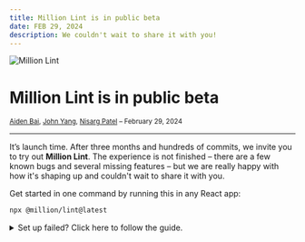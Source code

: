 ```yaml
---
title: Million Lint is in public beta
date: FEB 29, 2024
description: We couldn't wait to share it with you!
---
```



<div className="flex flex-col items-center gap-2 pt-8">

<Image src="/lint/logo.png" alt="Million Lint" height={520} width={1200} />

# Million Lint is in public beta

<small>[Aiden Bai](https://twitter.com/aidenybai), [John Yang](https://twitter.com/fiveseveny), [Nisarg Patel](https://twitter.com/nisargptel) – February 29, 2024</small>

</div>

---

It’s launch time. After three months and hundreds of commits, we invite you to try out **Million Lint**. The experience is not finished – there are a few known bugs and several missing features – but we are really happy with how it's shaping up and couldn't wait to share it with you.

Get started in one command by running this in any React app:

```bash copy
npx @million/lint@latest
```

<details>
  <summary>
    Set up failed? Click here to follow the guide.
  </summary>

<Steps>

### Install NPM package

<Tabs items={['npm', 'pnpm', 'yarn', 'bun']} storageKey="selected-pkg-manager">
  {/* prettier-ignore */}
  <Tab>
  ```bash copy
  npm install @million/lint@latest
  ```
  </Tab>
  {/* prettier-ignore */}
  <Tab>
  ```bash copy
  pnpm install @million/lint@latest
  ```
  </Tab>
  {/* prettier-ignore */}
  <Tab>
  ```bash copy
  yarn add @million/lint@latest
  ```
  </Tab>
  {/* prettier-ignore */}
  <Tab>
  ```bash copy
  bun add @million/lint@latest
  ```
  </Tab>
</Tabs>

### Install VSCode extension

Go to the [VSCode Marketplace](https://marketplace.visualstudio.com/items?itemName=million.million-lint) and install the Million Lint extension.

### Add the compiler to your application

<Tabs items={['Next.js', 'Astro', 'Gatsby', 'Vite','Remix', 'Create React App', 'Webpack', 'Rollup']} storageKey="selected-bundler-compiler">
<Tab>
Million.js is supported within the `/app` ("use client" components only) and `/pages`

```js filename="next.config.mjs"
import MillionCompiler from '@million/lint';

/** @type {import('next').NextConfig} */
const nextConfig = {
  reactStrictMode: true,
};

export default MillionCompiler.next({ 
  rsc: true // if used in the app router mode
})(nextConfig);
```
</Tab>

<Tab>
```js filename="astro.config.mjs"
import { defineConfig } from "astro/config";
import MillionCompiler from "@million/lint";

export default defineConfig({
   vite: {
     plugins: [MillionCompiler.vite()],
   },
});
```
</Tab>

<Tab>
```js filename="gatsby-node.js"
const MillionCompiler = require("@million/lint");

exports.onCreateWebpackConfig = ({ actions }) => {
  actions.setWebpackConfig({
    plugins: [MillionCompiler.webpack()],
  });
};
````
</Tab>

<Tab>
```js filename="vite.config.js"
import MillionCompiler from "@million/lint";
import react from "@vitejs/plugin-react";
import { defineConfig } from "vite";

export default defineConfig({
  plugins: [MillionCompiler.vite(), react()],
});
````
</Tab>

<Tab>
```js filename="vite.config.js"
import { unstable_vitePlugin as remix } from "@remix-run/dev";
import MillionCompiler from "@million/lint";
import { defineConfig } from "vite";

export default defineConfig({
  plugins: [MillionCompiler.vite(), remix()],
});
```
</Tab>

<Tab>
  <Callout type="warning">
    If you are using a [Create React App (CRA)](https://create-react-app.dev/) Setup, you will need to [configure Craco](https://craco.js.org/docs/getting-started/) before proceeding.
  </Callout>

```js filename="craco.config.js"
const MillionCompiler = require('@million/lint');

module.exports = {
  plugins: [MillionCompiler.craco({ legacyHmr: true })],
};
```
</Tab>

<Tab>
```js filename="webpack.config.js"
const MillionCompiler = require("@million/lint");

module.exports = {
  plugins: [MillionCompiler.webpack()],
};
```
</Tab>

<Tab>
```js filename="rollup.config.js"
import MillionCompiler from "@million/lint";

export default {
  plugins: [MillionCompiler.rollup()],
};
```
</Tab>
</Tabs>

### Run your app!

</Steps>

</details>

Let us know if you have any [questions or feedback](https://million.dev/chat)!

## What is Million Lint?

Million Lint is a VSCode extension that keeps your React website fast. We identify slow code and provide suggestions to fix it. It’s like ESLint, but for performance!

Many developers try to use tools like React Devtools to find unnecessary renders. Unfortunately, most lack the knowledge to properly manage the complexity.

See the difference between React Devtools and Million Lint:

<Tabs items={['React Devtools', 'Million Lint']}>

<Tab>
_Feeling lost? Yeah, us too (+99% of all devs)_

![React Profiler Flamegraph](/lint/profiler.jpeg)

</Tab>

<Tab>
_Get profile information within VSCode!_

<div className="pt-4">
<video src="/lint/renders.mp4" controls autoPlay playsInline />
</div>

</Tab>

</Tabs>

Complicated tools means developers give up. Every developer knows this experience: we insert `console.log` everywhere, catch some promising leads, but nothing happens before "time runs out." Eventually, the slow/buggy code never gets fixed, problems pile up on a backlog, and our end users are hurt.

Are there no better ways to surface performance issues?

### You vs. profilers

Existing instrumentation tools (Sentry, Datadog, etc.) show you the “entire universe” of web data. This can include every function call, network request, user interaction, core web vital, screenshot, memory … a dizzying amount of information to process. As such, these tools have interfaces that are overwhelming.

As for React & Chrome Devtools, they are simply unusable if you don't know what you are doing. And even if you do, it is hard to tell which part of the component re-rendered, or which hook or prop caused this change. Unless you are an expert, the current experience of performance debugging is hostile to most developers.

### Compiler or runtime?

JavaScript compilers enable us to perform static analysis on source code. For performance optimization, static analysis is great for breadth – by writing rules, developers can surface problems across the entire code base. This is why ESLint is so great. The tradeoff is that we can't predict how slow an operation will be without actually running it, making it impossible to implement Million Lint solely as a compiler.

Another approach is thus instrumenting at runtime. The advantage here is we can directly run the app and get rendering information (via the [React Fiber](https://blog.logrocket.com/deep-dive-react-fiber/)), so many of the complexity challenges with static analysis are instantly solved. However, the tradeoff with runtime is that you don’t have the original source (unless you use source maps, which are painful and slow). "Which hook or prop caused this change?" "Which part of the component re-rendered?" We couldn’t answer these questions without the source code.

### In search of a better way

So we went back to the drawing board. For Million Lint, we asked ourselves: how can we have the best of both worlds? We needed to create an profiling experience that didn’t hog build time or runtime; then, support a debugging flow that helped developers find performance problems fast.

Our answer is dynamic analysis – using both static analysis and runtime analysis where it makes sense. Instead of filtering top-down, we follow the necessary data flow to understand each component render and build up from there. This resulted in our custom instrumentation library, designed specifically for React apps.

## _import MillionCompiler from '@million/lint';_

The Million Lint experience starts with a compiler running dynamic analysis on individual React components.

First, the compiler inject handlers:

<Tabs items={['Compiled', 'Raw source']}>
<Tab>
```jsx /Million.capture/
function App({ start }) {

  Million.capture({ start });  // ✨ inject
  const [count, setCount] = Million.capture(useState)(start);  // ✨ inject

  useEffect(
    () => {
      console.log("double: ", count * 2);
    },
    Million.capture([count]),  // ✨ inject
  );

  return Million.capture(  // ✨ inject
    <Button onClick={() => setCount(count + 1)}>{count}</Button>,
  );
}
```
</Tab>
<Tab>
```jsx
function App({ start }) {

  const [count, setCount] = useState(start);

  useEffect(() => {
    console.log('double: ', count * 2);
  }, [count]);

  return <Button onClick={() => setCount(count + 1)}>{count}</Button>;
}
```

</Tab>
</Tabs>

During runtime, these inject handlers capture render, timing, and metadata information as you interact with your web app in dev mode. With this approach, we can get runtime profiling data from running the app, while keeping access to the source code thanks to the JavaScript compiler!

```jsx
// psuedo code of collected data:
[
  {
    kind: 'state',
    count: 7,
    time: 0.1,
    changes: [{ prev: 0, next: 8 }, ...],
  },
  // and so on...
];
```

After capturing the renders, we extend the compiler to asynchronously collect bundle, network, and state manager information without build time overhead. These real-time insights are then fed into the VSCode extension, where you can see the collected information and suggestions to fix it.

<Tabs items={['Render information', 'Bundle sizes']}>

<Tab>

<video src="/lint/renders.mp4" controls autoPlay playsInline />

</Tab>

<Tab>

<video src="/lint/bundles.mp4" controls autoPlay playsInline />

</Tab>

</Tabs>

Lastly, we made **Lint++**, which feeds the collected information into a language model to discover optimization opportunities. So even if you don’t know what you’re doing – Million Lint will show you how!

<div className="pt-6">
<video src="/lint/lint-plus-plus.mp4" controls />
</div>

## How good is Lint++?

Measuring the objective quality of **Lint++** requires a non-trivial dataset, so we are working on an open source React web app optimization benchmark for code-gen models (coming soon!). For now, we have tested **Lint++** on a dozen in-production products between our friends. For a public example, **Lint++** was able to identify and suggest the correct fix to every problem in [a slow, educational React app](https://github.com/3perf/react-workshop-ra) our friend [Ivan Akulov](https://twitter.com/iamakulov) built.

After running **Lint++** on Ivan's `notes` app, it labeled the following problems across 6 components:

- Unstable reference as prop optimization
- Memoizing expensive components
- Caching inline functions
- Suggesting virtualization
- Suggesting `use-context-selector` > `useContext`
- Moving context providers up the tree

We invited an engineer who's never seen the code base before to try speed up the `notes` app. Using Million Lint, he 3x'd the performance of the main page after ~15 minutes of work.

<div className="pt-6">
<video src="/lint/comparison.mp4" controls />
</div>

Of course, `notes` is a small app, and Million Lint wouldn't always find the best fix for every problem. We are working hard to improve its quality – try and please let us know about your experience!

## How will we make money from this?

In the next few weeks, we will open source the Million Lint compiler and the VSCode extension. Both the compiler and in-editor annotations are free to use forever. Our focus is to build a great developer tool, and we believe that the best way to build a great developer tool is to build it in the open.

To earn a living, we will charge the **Lint++** service at $20 per month for 100 lints. For more frequent users, we are still working on the details, but the idea is to charge based on the number of lints you translate to code. We believe this aligns our incentives with yours: we only make money when we make your app faster.

## The road to Million Lint 1.0

We are still in the very early days of experimentation! Million Lints focuses on solving unnecessary re-renders right now (but we understand this is [not a problem](https://react.dev/blog/2024/02/15/react-labs-what-we-have-been-working-on-february-2024) for long 🫡) and will move on to handling slow-downs arising from the React ecosystem: state managers, animations, bundle sizes, waterfalls, etc. Our eventual goal is to create a toolchain which keeps your whole web infrastructure fast, automatically - frontend to backend.

We would like to [invite you on this journey](https://million.dev/chat) with us to make the best possible web performance developer tool. Million Lint is our very first step. Try it out and let us know what pieces are missing!

## How can I help?

We are looking for talented frontend and pl/ml engineers to join us in the Bay Area.

At Million, we have a simple thesis for software performance – we can build tools that make *anyone* a performance expert. Developers should think only of shipping features and fixing bugs – not keeping their code fast. We plan to start with React, then extend to the broader frontend, backend, and other platforms.

If you feel like you missed the beginning of Million.js, get in on this. The fun of the beginning is how much you get to shape 🔜 [My email](mailto:aiden@million.dev)

<br />

<div className="flex flex-col items-center gap-4 pt-4">
  <Image src="/lint/team.png" alt="the Million team" height={450} width={600} />
  <small>
    _the Million team + [Ivan Akulov](https://twitter.com/iamakulov) fixing
    React performance one step at a time. Join us!_
  </small>
</div>
